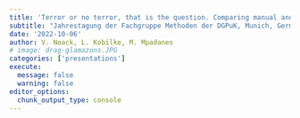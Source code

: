 ```yaml
---
title: 'Terror or no terror, that is the question. Comparing manual and automated frame analysis of right-wing extremist and Islamist terror attacks in German news media'
subtitle: "Jahrestagung der Fachgruppe Methoden der DGPuK, Munich, Germany"
date: '2022-10-06'
author: V. Noack, L. Kobilke, M. Mpadanes
# image: drag-glamazons.JPG
categories: ['presentations']
execute: 
  message: false
  warning: false
editor_options: 
  chunk_output_type: console
---
```

